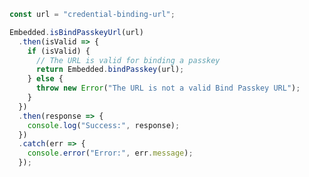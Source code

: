 ```javascript
const url = "credential-binding-url";

Embedded.isBindPasskeyUrl(url)
  .then(isValid => {
    if (isValid) {
      // The URL is valid for binding a passkey
      return Embedded.bindPasskey(url);
    } else {
      throw new Error("The URL is not a valid Bind Passkey URL");
    }
  })
  .then(response => {
    console.log("Success:", response);
  })
  .catch(err => {
    console.error("Error:", err.message);
  });
```
